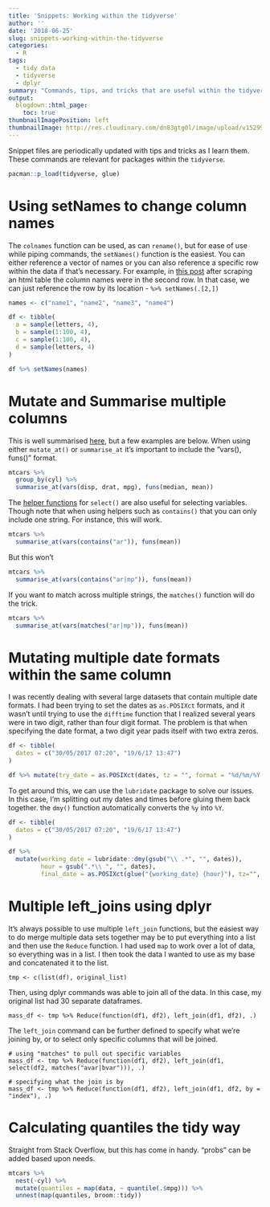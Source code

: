 ```yaml
---
title: 'Snippets: Working within the tidyverse'
author: ''
date: '2018-06-25'
slug: snippets-working-within-the-tidyverse
categories:
  - R
tags:
  - tidy data
  - tidyverse
  - dplyr
summary: "Commands, tips, and tricks that are useful within the tidyverse of packages, especially when using piped operations."
output:
  blogdown::html_page:
    toc: true
thumbnailImagePosition: left
thumbnailImage: http://res.cloudinary.com/dn83gtg0l/image/upload/v1529964813/dots.jpg
---
```


Snippet files are periodically updated with tips and tricks as I learn them. These commands are relevant for packages within the `tidyverse`.

```r
pacman::p_load(tidyverse, glue)
```

# Using setNames to change column names

The `colnames` function can be used, as can `rename()`, but for ease of use while piping commands, the `setNames()` function is the easiest. You can either reference a vector of names or you can also reference a specific row within the data if that's necessary. For example, in [this post](https://taylorgrant.netlify.com/2018/05/using-rvest-to-import-and-html-table/){target="_blank"} after scraping an html table the column names were in the second row. In that case, we can just reference the row by its location - `%>% setNames(.[2,])` 

```r
names <- c("name1", "name2", "name3", "name4")

df <- tibble(
  a = sample(letters, 4),
  b = sample(1:100, 4),
  c = sample(1:100, 4),
  d = sample(letters, 4)
)

df %>% setNames(names)
```

# Mutate and Summarise multiple columns 

This is well summarised [here](https://dplyr.tidyverse.org/reference/summarise_all.html){target="_blank"}, but a few examples are below. When using either `mutate_at()` or `summarise_at` it's important to include the "vars(), funs()" format. 

```r
mtcars %>% 
  group_by(cyl) %>%
  summarise_at(vars(disp, drat, mpg), funs(median, mean))
```

The [helper functions](https://dplyr.tidyverse.org/reference/select_helpers.html){target="_blank"} for `select()` are also useful for selecting variables. Though note that when using helpers such as `contains()` that you can only include one string. For instance, this will work.

```r
mtcars %>% 
  summarise_at(vars(contains("ar")), funs(mean))
```

But this won't
```r
mtcars %>%
  summarise_at(vars(contains("ar|mp")), funs(mean))
```

If you want to match across multiple strings, the `matches()` function will do the trick. 

```r
mtcars %>%
  summarise_at(vars(matches("ar|mp")), funs(mean))
```

# Mutating multiple date formats within the same column

I was recently dealing with several large datasets that contain multiple date formats. I had been trying to set the dates as `as.POSIXct` formats, and it wasn't until trying to use the `difftime` function that I realized several years were in two digit, rather than four digit format. The problem is that when specifying the date format, a two digit year pads itself with two extra zeros.

```r
df <- tibble(
  dates = c("30/05/2017 07:20", "19/6/17 13:47")
)

df %>% mutate(try_date = as.POSIXct(dates, tz = "", format = "%d/%m/%Y %H:%M"))
```

To get around this, we can use the `lubridate` package to solve our issues. In this case, I'm splitting out my dates and times before gluing them back together. the `dmy()` function automatically converts the `%y` into `%Y`.  

```r
df <- tibble(
  dates = c("30/05/2017 07:20", "19/6/17 13:47")
)

df %>% 
  mutate(working_date = lubridate::dmy(gsub("\\ .*", "", dates)),
         hour = gsub(".*\\ ", "", dates),
         final_date = as.POSIXct(glue("{working_date} {hour}"), tz="", format = "%Y-%m-%d %H:%M"))
```

# Multiple left_joins using dplyr

It's always possible to use multiple `left_join` functions, but the easiest way to do merge multiple data sets together may be to put everything into a list and then use the `Reduce` function. I had used `map` to work over a lot of data, so everything was in a list. I then took the data I wanted to use as my base and concatenated it to the list. 

```
tmp <- c(list(df), original_list)
```

Then, using dplyr commands was able to join all of the data. In this case, my original list had 30 separate dataframes.

```
mass_df <- tmp %>% Reduce(function(df1, df2), left_join(df1, df2), .)
```
The `left_join` command can be further defined to specify what we're joining by, or to select only specific columns that will be joined. 
```
# using "matches" to pull out specific variables
mass_df <- tmp %>% Reduce(function(df1, df2), left_join(df1, select(df2, matches("avar|bvar"))), .)

# specifying what the join is by
mass_df <- tmp %>% Reduce(function(df1, df2), left_join(df1, df2, by = "index"), .)
```

# Calculating quantiles the tidy way

Straight from Stack Overflow, but this has come in handy. "probs" can be added based upon needs. 

```r
mtcars %>%
  nest(-cyl) %>% 
  mutate(quantiles = map(data, ~ quantile(.$mpg))) %>%
  unnest(map(quantiles, broom::tidy))
```